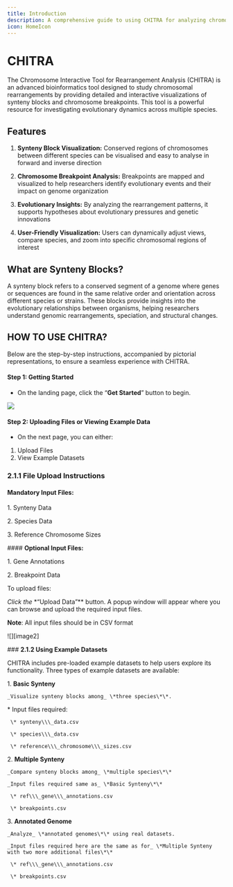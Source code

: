 ```yaml
---
title: Introduction
description: A comprehensive guide to using CHITRA for analyzing chromosomal rearrangements
icon: HomeIcon
---
```


# CHITRA

The Chromosome Interactive Tool for Rearrangement Analysis (CHITRA) is an advanced bioinformatics tool designed to study chromosomal rearrangements by providing detailed and interactive visualizations of synteny blocks and chromosome breakpoints. This tool is a powerful resource for investigating evolutionary dynamics across multiple species.

## Features

1. **Synteny Block Visualization:** Conserved regions of chromosomes between different species can be visualised and easy to analyse in forward and inverse direction

2. **Chromosome Breakpoint Analysis:** Breakpoints are mapped and visualized to help researchers identify evolutionary events and their impact on genome organization

3. **Evolutionary Insights:** By analyzing the rearrangement patterns, it supports hypotheses about evolutionary pressures and genetic innovations

4. **User-Friendly Visualization:** Users can dynamically adjust views, compare species, and zoom into specific chromosomal regions of interest

## What are Synteny Blocks?

A synteny block refers to a conserved segment of a genome where genes or sequences are found in the same relative order and orientation across different species or strains. These blocks provide insights into the evolutionary relationships between organisms, helping researchers understand genomic rearrangements, speciation, and structural changes.

## **HOW TO USE CHITRA?**

Below are the step-by-step instructions, accompanied by pictorial representations, to ensure a seamless experience with CHITRA.

####  **Step 1: Getting Started**

- On the landing page, click the “**Get Started**” button to begin.

![](https://holocron.so/uploads/172fd7b8-image7.png)

#### **Step 2: Uploading Files or Viewing Example Data**

- On the next page, you can either:  

1. Upload Files
2. View Example Datasets

### **2.1.1 File Upload Instructions**

#### **Mandatory Input Files:**

1\. Synteny Data  

2\. Species Data  

3\. Reference Chromosome Sizes

\#### **Optional Input Files:**

1\. Gene Annotations  

2\. Breakpoint Data

To upload files:

 _Click the_ \*“Upload Data”\*\* button. A popup window will appear where you can browse and upload the required input files.  

  **Note**: All input files should be in CSV format

!\[\]\[image2\]

\### **2.1.2 Using Example Datasets**

CHITRA includes pre-loaded example datasets to help users explore its functionality. Three types of example datasets are available:

1\. **Basic Synteny**  

    _Visualize synteny blocks among_ \*three species\*\*.  

   \* Input files required:  

     \* synteny\\\_data.csv  

     \* species\\\_data.csv  

     \* reference\\\_chromosome\\\_sizes.csv  

2\. **Multiple Synteny**  

    _Compare synteny blocks among_ \*multiple species\*\*  

    _Input files required same as_ \*Basic Synteny\*\*  

     \* ref\\\_gene\\\_annotations.csv  

     \* breakpoints.csv  

3\. **Annotated Genome**  

    _Analyze_ \*annotated genomes\*\* using real datasets.  

    _Input files required here are the same as for_ \*Multiple Synteny with two more additional files\*\*  

     \* ref\\\_gene\\\_annotations.csv  

     \* breakpoints.csv